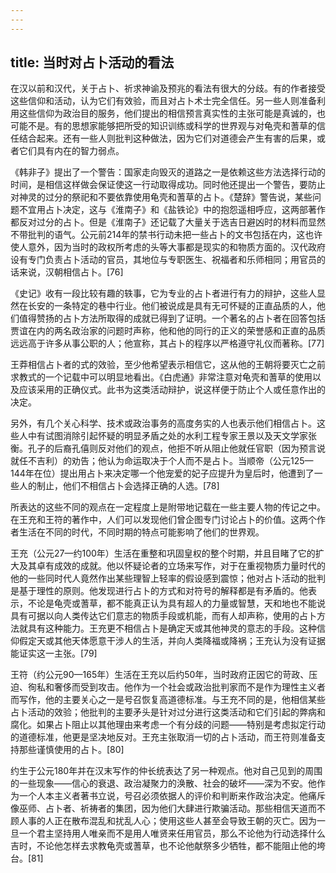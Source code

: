 ```yaml
---
---
---
```

title: 当时对占卜活动的看法
---



在汉以前和汉代，关于占卜、祈求神谕及预兆的看法有很大的分歧。有的作者接受这些信仰和活动，认为它们有效验，而且对占卜术士完全信任。另一些人则准备利用这些信仰为政治目的服务，他们提出的相信预言真实性的主张可能是真诚的，也可能不是。有的思想家能够把所受的知识训练或科学的世界观与对龟壳和蓍草的信任结合起来。还有一些人则批判这种做法，因为它们对道德会产生有害的后果，或者它们具有内在的智力弱点。

《韩非子》提出了一个警告：国家走向毁灭的道路之一是依赖这些方法选择行动的时间，是相信这样做会保证使这一行动取得成功。同时他还提出一个警告，要防止对神灵的过分的祭祀和不要依靠使用龟壳和蓍草的占卜。《楚辞》警告说，某些问题不宜用占卜决定，这与《淮南子》和《盐铁论》中的抱怨遥相呼应，这两部著作都反对过分的占卜。但是《淮南子》还记载了大量关于选吉日避凶时的材料而显然不带批判的语气。公元前214年的禁书行动未把一些占卜的文书包括在内，这也许使人意外，因为当时的政权所考虑的头等大事都是现实的和物质方面的。汉代政府设有专门负责占卜活动的官员，其地位与专职医生、祝福者和乐师相同；用官员的话来说，汉朝相信占卜。[76]

《史记》收有一段比较有趣的轶事，它为专业的占卜者进行有力的辩护，这些人显然在长安的一条特定的巷中行业。他们被说成是具有无可怀疑的正直品质的人，他们值得赞扬的占卜方法所取得的成就已得到了证明。一个著名的占卜者在回答包括贾谊在内的两名政治家的问题时声称，他和他的同行的正义的荣誉感和正直的品质远远高于许多从事公职的人；他宣称，其占卜的程序以严格遵守礼仪而著称。[77]

王莽相信占卜者的式的效验，至少他希望表示相信它，这从他的王朝将要灭亡之前求教式的一个记载中可以明显地看出。《白虎通》非常注意对龟壳和蓍草的使用以及应该采用的正确仪式。此书为这类活动辩护，说这样便于防止个人或任意作出的决定。

另外，有几个关心科学、技术或政治事务的高度务实的人也表示他们相信占卜。这些人中有试图消除引起怀疑的明显矛盾之处的水利工程专家王景以及天文学家张衡。孔子的后裔孔僖则反对他们的观点，他拒不听从阻止他就任官职（因为预言说就任不吉利）的劝告；他认为命运取决于个人而不是占卜。当顺帝（公元125—144年在位）提出用占卜来决定哪一个他宠爱的妃子应提升为皇后时，他遭到了一些人的制止，他们不相信占卜会选择正确的人选。[78]

所表达的这些不同的观点在一定程度上是附带地记载在一些主要人物的传记之中。在王充和王符的著作中，人们可以发现他们曾企图专门讨论占卜的价值。这两个作者生活在不同的时代，不同时期的特点可能影响了他们的世界观。

王充（公元27—约100年）生活在重整和巩固皇权的整个时期，并且目睹了它的扩大及其卓有成效的成就。他以怀疑论者的立场来写作，对于在重视物质力量时代的他的一些同时代人竟然作出某些理智上轻率的假设感到震惊；他对占卜活动的批判是基于理性的原则。他发现进行占卜的方式和对符号的解释都是有矛盾的。他表示，不论是龟壳或蓍草，都不能真正认为具有超人的力量或智慧，天和地也不能说具有可据以向人类传达它们意志的物质手段或机能，而有人却声称，使用的占卜方法就具有这种能力。王充更不相信占卜是确定天或其他神灵的意志的手段。这种信仰假定天或其他天体愿意干涉人的生活，并向人类降福或降祸；王充认为没有证据能证实这一主张。[79]

王符（约公元90—165年）生活在王充以后约50年，当时政府正因它的苛政、压迫、徇私和奢侈而受到攻击。他作为一个社会或政治批判家而不是作为理性主义者而写作，他的主要关心之一是号召恢复高道德标准。与王充不同的是，他相信某些占卜活动的效验；他批判的主要矛头是针对过分进行这类活动和它们引起的弊病和腐化。如果占卜阻止以其他理由来考虑一个有分歧的问题——特别是考虑拟定行动的道德标准，他更是坚决地反对。王充主张取消一切的占卜活动，而王符则准备支持那些谨慎使用的占卜。[80]

约生于公元180年并在汉末写作的仲长统表达了另一种观点。他对自己见到的周围的一些现象——信心的衰退、政治凝聚力的涣散、社会的破坏——深为不安。他作为一个人本主义者著书立说，号召必须依据人的评价和判断来作政治决定。他痛斥像巫师、占卜者、祈祷者的集团，因为他们大肆进行欺骗活动。那些相信天道而不顾人事的人正在散布混乱和扰乱人心；使用这些人甚至会导致王朝的灭亡。因为一旦一个君主坚持用人唯亲而不是用人唯贤来任用官员，那么不论他为行动选择什么吉时，不论他怎样去求教龟壳或蓍草，也不论他献祭多少牺牲，都不能阻止他的垮台。[81]